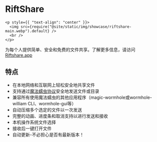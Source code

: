 # RiftShare

```mdx-code-block
<p style={{ "text-align": "center" }}>
  <img src={require("@site/static/img/showcase/riftshare-main.webp").default} />
  <br />
</p>
```

为每个人提供简单、安全和免费的文件共享。了解更多信息，请访问[Riftshare.app](https://riftshare.app)

## 特点

- 在本地网络和互联网上轻松安全地共享文件
- 支持通过[魔法蠕虫协议](https://magic-wormhole.readthedocs.io/en/latest/)安全地发送文件或目录
- 兼容所有使用魔法蠕虫的其他应用程序（magic-wormhole或wormhole-william CLI、wormhole-gui等）
- 自动压缩多个选定的文件以一次发送
- 完整的动画、进度条和取消支持以进行发送和接收
- 本机操作系统文件选择
- 接收后一键打开文件
- 自动更新-不必担心是否有最新版本！